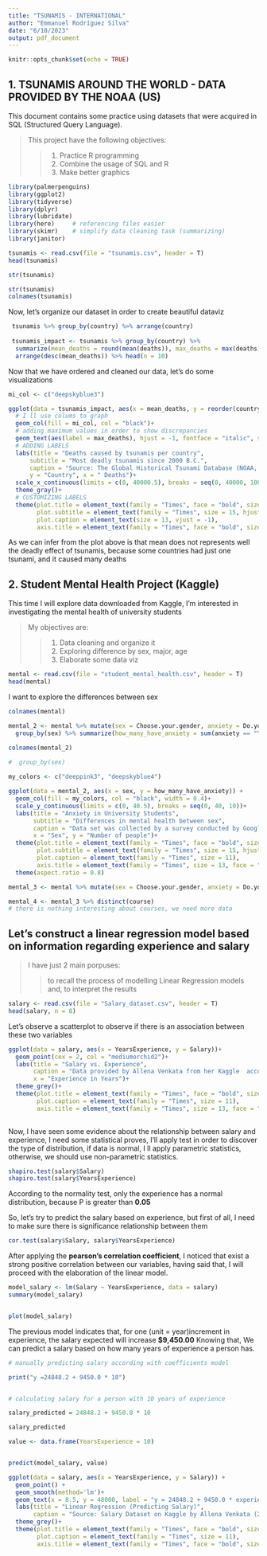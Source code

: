 ```yaml
---
title: "TSUNAMIS - INTERNATIONAL"
author: "Emmanuel Rodríguez Silva"
date: "6/10/2023"
output: pdf_document
---
```


```r
knitr::opts_chunk$set(echo = TRUE)
```

## 1. TSUNAMIS AROUND THE WORLD - DATA PROVIDED BY THE NOAA (US)


This document contains some practice using datasets that were acquired in SQL (Structured Query Language).

> This project have the following objectives:
>
>> 1. Practice R programming
>> 2. Combine the usage of SQL and R
>> 3. Make better graphics
>

```r
library(palmerpenguins)
library(ggplot2)
library(tidyverse)
library(dplyr)
library(lubridate)
library(here)     # referencing files easier
library(skimr)    # simplify data cleaning task (summarizing)
library(janitor)

```


```r

tsunamis <- read.csv(file = "tsunamis.csv", header = T)
head(tsunamis)

str(tsunamis)

```


```r
str(tsunamis)
colnames(tsunamis)

```




Now, let's organize our dataset in order to create beautiful dataviz

```r
 tsunamis %>% group_by(country) %>% arrange(country)
 
 tsunamis_impact <- tsunamis %>% group_by(country) %>%
  summarize(mean_deaths = round(mean(deaths)), max_deaths = max(deaths), min_deaths = min(deaths)) %>%
  arrange(desc(mean_deaths)) %>% head(n = 10)

```


Now that we have ordered and cleaned our data, let's do some visualizations

```r
mi_col <- c("deepskyblue3")

ggplot(data = tsunamis_impact, aes(x = mean_deaths, y = reorder(country, mean_deaths))) +
  # I ll use colums to graph
  geom_col(fill = mi_col, col = "black")+
  # adding maximum values in order to show discrepancies
  geom_text(aes(label = max_deaths), hjust = -1, fontface = "italic", size = 3)+
  # ADDING LABELS
  labs(title = "Deaths caused by tsunamis per country",
      subtitle = "Most deadly tsunamis since 2000 B.C.",
      caption = "Source: The Global Historical Tsunami Database (NOAA, 2020)",
      y = "Country", x = " Deaths")+
  scale_x_continuous(limits = c(0, 40000.5), breaks = seq(0, 40000, 10000)) +
  theme_gray()+
  # CUSTOMIZING LABELS
  theme(plot.title = element_text(family = "Times", face = "bold", size = 19, hjust = 0.5, vjust = 2.5),
        plot.subtitle = element_text(family = "Times", size = 15, hjust = 0.5, vjust = 1.5),
        plot.caption = element_text(size = 13, vjust = -1),
        axis.title = element_text(family = "Times", face = "bold", size = 16))


```


As we can infer from the plot above is that mean does not represents well the deadly
effect of tsunamis, because some countries had just one tsunami, and it caused many deaths




## 2. Student Mental Health Project (Kaggle)


This time I will explore data downloaded from Kaggle, I'm interested in investigating the
mental health of university students

> My objectives are:
>
>> 1. Data cleaning and organize it
>> 2. Exploring difference by sex, major, age
>> 3. Elaborate some data viz
>

```r
mental <- read.csv(file = "student_mental_health.csv", header = T)
head(mental)

```



I want to explore the differences between sex


```r
colnames(mental)

mental_2 <- mental %>% mutate(sex = Choose.your.gender, anxiety = Do.you.have.Anxiety., depression = Do.you.have.Depression., course = What.is.your.course.) %>% select(sex, anxiety, Age, depression) %>%
  group_by(sex) %>% summarize(how_many_have_anxiety = sum(anxiety == "Yes"), how_many_depressed = sum(depression == "Yes"))

colnames(mental_2)
  
#  group_by(sex)

```


```r
my_colors <- c("deeppink3", "deepskyblue4")

ggplot(data = mental_2, aes(x = sex, y = how_many_have_anxiety)) +
  geom_col(fill = my_colors, col = "black", width = 0.4)+
  scale_y_continuous(limits = c(0, 40.5), breaks = seq(0, 40, 10))+
  labs(title = "Anxiety in University Students",
       subtitle = "Differences in mental health between sex",
       caption = "Data set was collected by a survey conducted by Google forms",
       x = "Sex", y = "Number of people")+
  theme(plot.title = element_text(family = "Times", face = "bold", size = 19, hjust = 0.5, vjust = 2.5),
        plot.subtitle = element_text(family = "Times", size = 15, hjust = 0.5, vjust = 1.5),
        plot.caption = element_text(family = "Times", size = 11),
        axis.title = element_text(family = "Times", size = 13, face = "bold"))+
  theme(aspect.ratio = 0.8)


```




```r

mental_3 <- mental %>% mutate(sex = Choose.your.gender, anxiety = Do.you.have.Anxiety., depression = Do.you.have.Depression., course = What.is.your.course.) %>% select(sex, anxiety, Age, depression, course)

mental_4 <- mental_3 %>% distinct(course)
# there is nothing interesting about courses, we need more data

```





##  Let's construct a linear regression model based on information regarding experience and salary


> I have just 2 main porpuses:
>
>> to recall the process of modelling Linear Regression models and,
>> to interpret the results
>


```r

salary <- read.csv(file = "Salary_dataset.csv", header = T)
head(salary, n = 8)

```


Let's observe a scatterplot to observe if there is an association between these two variables

```r
ggplot(data = salary, aes(x = YearsExperience, y = Salary))+
  geom_point(cex = 2, col = "mediumorchid2")+
  labs(title = "Salary vs. Experience",
       caption = "Data provided by Allena Venkata from her Kaggle  account (2023)",
       x = "Experience in Years")+
  theme_grey()+
  theme(plot.title = element_text(family = "Times", face = "bold", size = 19, hjust = 0.5, vjust = 2.5),
        plot.caption = element_text(family = "Times", size = 11),
        axis.title = element_text(family = "Times", size = 13, face = "bold"))
  


```

Now, I have seen some evidence about the relationship between salary and experience, I need some statistical proves, I'll apply test in order to discover the type of distribution, if data is normal, I ll apply parametric statistics, otherwise, we should use non-parametric statistics.


```r
shapiro.test(salary$Salary)
shapiro.test(salary$YearsExperience)

```
According to the normality test, only the experience has a normal distribution, because P is greater than **0.05**

So, let's try to predict the salary based on experience, but first of all, I need to make sure there is
significance relationship between them


```r
cor.test(salary$Salary, salary$YearsExperience)


```

After applying the **pearson's correlation coefficient**, I noticed that exist a strong positive correlation between our variables, having said that, I will proceed with the elaboration of the linear model.



```r


model_salary <- lm(Salary ~ YearsExperience, data = salary)  
summary(model_salary)


plot(model_salary)

```

The previous model indicates that, for one (unit = year)increment in experience, the salary expected will increase **$9,450.00**  Knowing that, We can predict a salary based on how many years of experience a person has.


```r
# manually predicting salary according with coefficients model

print("y =24848.2 + 9450.0 * 10")


# calculating salary for a person with 10 years of experience

salary_predicted = 24848.2 + 9450.0 * 10

salary_predicted
```


```r
value <- data.frame(YearsExperience = 10)


predict(model_salary, value)

```



```r
ggplot(data = salary, aes(x = YearsExperience, y = Salary)) +
  geom_point() +
  geom_smooth(method='lm')+
  geom_text(x = 8.5, y = 48000, label = "y = 24848.2 + 9450.0 * experience + e \n  y = b0 + b1*x + e")+
  labs(title = "Linear Regression (Predicting Salary)",
       caption = "Source: Salary Dataset on Kaggle by Allena Venkata (2023)")+
  theme_grey()+
  theme(plot.title = element_text(family = "Times", face = "bold", size = 19, hjust = 0.5, vjust = 2.5),
        plot.caption = element_text(family = "Times", size = 11),
        axis.title = element_text(family = "Times", face = "bold", size = 15))



```















